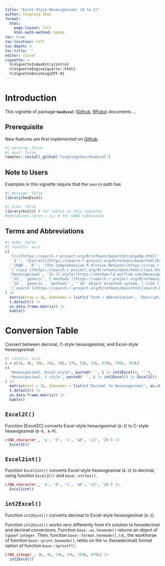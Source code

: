 ```yaml
---
title: "Excel-Style Hexavigesimal (A to Z)"
author: Tingting Zhan
format: 
  html:
    page-layout: full
    html-math-method: katex
toc: true
toc-location: left
toc-depth: 4
toc-title: ''
editor: visual
vignette: >
  %\VignetteIndexEntry{intro}
  %\VignetteEngine{quarto::html}
  %\VignetteEncoding{UTF-8}
---
```


# Introduction

This vignette of package **`hexExcel`** ([Github](https://github.com/tingtingzhan/hexExcel), [RPubs](https://rpubs.com/tingtingzhan/hexExcel)) documents ...

## Prerequisite

New features are first implemented on [Github](https://github.com/tingtingzhan/TukeyGH77).

```r
#| warning: false
#| eval: false
remotes::install_github('tingtingzhan/hexExcel')
```

## Note to Users

Examples in this vignette require that the `search` path has

```r
#| message: false
library(hexExcel)
```

```r
#| echo: false
library(knitr) # for tables in this vignette
#options(mc.cores = 1L) # for CRAN submission
```

## Terms and Abbreviations

```r
#| echo: false
#| results: asis
c(
  '[|>](https://search.r-project.org/R/refmans/base/html/pipeOp.html)', 'Forward pipe operator introduced in `R` 4.1.0', 
  '`$`', '[Extract](https://search.r-project.org/R/refmans/base/html/Extract.html) parts of an object',
  '`CRAN`, `R`', '[The Comprehensive R Archive Network](https://cran.r-project.org)',
  '[`class`](https://search.r-project.org/R/refmans/base/html/class.html)', 'Object class',
  'hexavigesimal', 'In [C-style](https://mathworld.wolfram.com/Hexavigesimal.html)',
  '`S3`, `generic`, [`methods`](https://search.r-project.org/R/refmans/utils/html/methods.html)', '`S3` object oriented system, [`UseMethod`](https://search.r-project.org/R/refmans/base/html/UseMethod.html); [`getS3method`](https://search.r-project.org/R/refmans/utils/html/getS3method.html); <https://adv-r.hadley.nz/s3.html>',  
  '`S4`, `generic`, `methods`', '`S4` object oriented system, [`isS4`](https://search.r-project.org/R/refmans/base/html/isS4.html); [`setClass`](https://search.r-project.org/R/refmans/methods/html/setClass.html); [`getMethod`](https://search.r-project.org/R/refmans/methods/html/getMethod.html); <https://adv-r.hadley.nz/s4.html>',
  '[`search`](https://search.r-project.org/R/refmans/base/html/search.html)', 'Search path'
) |>
  matrix(nrow = 2L, dimnames = list(c('Term / Abbreviation', 'Description'), NULL)) |>
  t.default() |>
  as.data.frame.matrix() |> 
  kable() 
```

# Conversion Table

Convert between decimal, C-style hexavigesimal, and Excel-style hexavigesimal.

```r
#| results: asis
i = c(1L, 9L, 10L, 25L, 26L, 27L, 51L, 52L, 676L, 702L, 703L)
c(
  'Hexavigesimal, Excel-style', paste0('`', i |> int2Excel(), '`'),
  'Hexavigesimal, C-style', paste0('`', i |> int2Excel() |> Excel2C() |> toupper(), '`')
) |>
  matrix(ncol = 2L, dimnames = list(c('Decimal to Hexavigesimal', as.character(i)), NULL)) |>
  t.default() |>
  as.data.frame.matrix() |> 
  kable() 
```

## `Excel2C()`

Function \[Excel2C\] converts Excel-style hexavigesimal (`A-Z`) to C-style hexavigesimal (`0-9, A-P`).

```r
c(NA_character_, 'a', 'D', 's', 'aK', 'cZ', 'Zb') |>
  Excel2C()
```

## `Excel2int()`

Function `Excel2int()` converts Excel-style hexavigesimal (`A-Z`) to decimal, using function `Excel2C()` and `base::strtoi()`.

```r
c(NA_character_, 'a', 'D', 's', 'aK', 'cZ', 'Zb') |>
  Excel2int()
```

## `int2Excel()`

Function `int2Excel()` converts decimal to Excel-style hexavigesimal (`A-Z`).

Function `int2Excel()` works very differently from `R`'s solution to hexadecimal and decimal conversions. Function `base::as.hexmode()` returns an object of `typeof` `integer`. Then, function `base::format.hexmode()`, i.e., the workhorse of function `base::print.hexmode()`, relies on the `%x` (hexadecimal) format option of function `base::sprintf()`.

```r
c(NA_integer_, 1L, 4L, 19L, 37L, 104L, 678L) |> 
  int2Excel()
```
